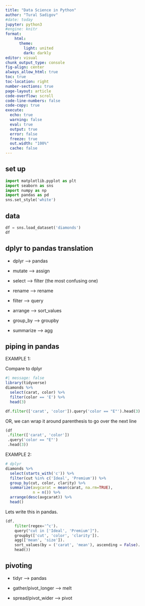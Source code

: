 ```yaml
---
title: "Data Science in Python"
author: "Tural Sadigov"
#date: today
jupyter: python3
#engine: knitr
format: 
    html:
      theme: 
        light: united
        dark: darkly
editor: visual
chunk_output_type: console
fig-align: center
always_allow_html: true
toc: true
toc-location: right
number-sections: true
page-layout: article
code-overflow: scroll
code-line-numbers: false
code-copy: true
execute:
  echo: true
  warning: false
  eval: true
  output: true
  error: false
  freeze: true
  out.width: "100%"
  cache: false
---
```


## set up

```python
import matplotlib.pyplot as plt
import seaborn as sns
import numpy as np
import pandas as pd
sns.set_style('white')

```

## data

```python
df = sns.load_dataset('diamonds')
df
```

## dplyr to pandas translation

-   dplyr --\> pandas

-   mutate --\> assign

-   select --\> filter (the most confusing one)

-   rename --\> rename

-   filter --\> query

-   arrange --\> sort_values

-   group_by --\> groupby

-   summarize --\> agg

## piping in pandas

EXAMPLE 1:

Compare to dplyr

```r
#| message: false
library(tidyverse)
diamonds %>% 
  select(carat, color) %>% 
  filter(color == 'E') %>% 
  head(3)
```

```python
df.filter(['carat', 'color']).query('color == "E"').head(3)
```

OR, we can wrap it around parenthesis to go over the next line

```python
(df
 .filter(['carat', 'color'])
 .query('color == "E"')
 .head(3))
```

EXAMPLE 2:

```R
# dplyr
diamonds %>%
  select(starts_with('c')) %>%
  filter(cut %in% c('Ideal', 'Premium')) %>%
  group_by(cut, color, clarity) %>%
  summarize(avgcarat = mean(carat, na.rm=TRUE),
            n = n()) %>%
  arrange(desc(avgcarat)) %>%
  head()
```

Lets write this in pandas.

```python
(df.
    filter(regex='^c').
    query("cut in ['Ideal', 'Premium']").
    groupby(['cut', 'color', 'clarity']).
    agg(['mean', 'size']).
    sort_values(by = ('carat', 'mean'), ascending = False).
    head()) 
```

## pivoting

-   tidyr ---\> pandas

-   gather/pivot_longer ---\> melt

-   spread/pivot_wider ---\> pivot

